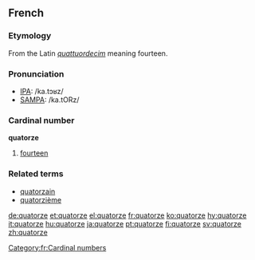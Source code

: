 ==French==
===Etymology===
From the Latin ''[[quattuordecim]]'' meaning fourteen.

===Pronunciation===
*[[w:IPA|IPA]]: /ka.tɔʁz/
*[[w:SAMPA|SAMPA]]: /ka.tORz/

===Cardinal number===
'''quatorze'''
#[[fourteen]]

===Related terms===
*[[quatorzain]]
*[[quatorzième]]

[[Category:fr:Cardinal numbers]]

[[de:quatorze]]
[[et:quatorze]]
[[el:quatorze]]
[[fr:quatorze]]
[[ko:quatorze]]
[[hy:quatorze]]
[[it:quatorze]]
[[hu:quatorze]]
[[ja:quatorze]]
[[pt:quatorze]]
[[fi:quatorze]]
[[sv:quatorze]]
[[zh:quatorze]]